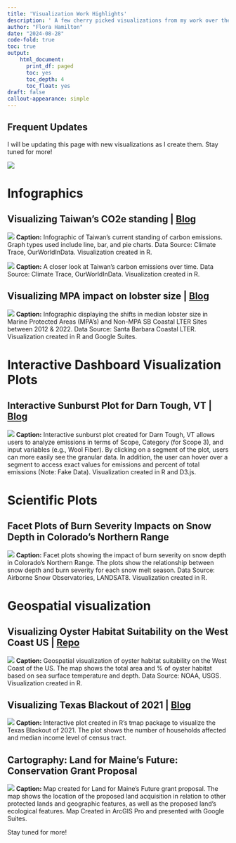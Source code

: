 ```yaml
---
title: 'Visualization Work Highlights'
description: ' A few cherry picked visualizations from my work over the years 🍒'
author: "Flora Hamilton"
date: "2024-08-28"
code-fold: true 
toc: true
output:
    html_document:
      print_df: paged
      toc: yes
      toc_depth: 4
      toc_float: yes
draft: false
callout-appearance: simple
---
```


::: {.callout-note appearance="simple"}

## Frequent Updates
I will be updating this page with new visualizations as I create them. Stay tuned for more!

:::

![](preview-image.jpg)

# Infographics

## Visualizing Taiwan's CO2e standing | [Blog](https://floraham.github.io/Projects/2024-03-11-TaiwanCO2/)
![](taiwan-viz.png)
**Caption:** Infographic of Taiwan's current standing of carbon emissions. Graph types used include line, bar, and pie charts. Data Source: Climate Trace, OurWorldInData. Visualization created in R. 

![](line-graph-taiwan-viz.png)
**Caption:** A closer look at Taiwan's carbon emissions over time. Data Source: Climate Trace, OurWorldInData. Visualization created in R.

## Visualizing MPA impact on lobster size | [Blog](https://floraham.github.io/Projects/2024-02-03-lobsterviz/)
![](lobster-plot.jpg)
**Caption:** Infographic displaying the shifts in median lobster size in Marine Protected Areas (MPA's) and Non-MPA SB Coastal LTER Sites between 2012 & 2022. Data Source: Santa Barbara Coastal LTER. Visualization created in R and Google Suites. 

# Interactive Dashboard Visualization Plots 
## Interactive Sunburst Plot for Darn Tough, VT | [Blog](https://floraham.github.io/Projects/2024-03-11-DarnTough/)

![](sunburst-plot.jpg)
**Caption:** Interactive sunburst plot created for Darn Tough, VT allows users to analyze emissions in terms of Scope, Category (for Scope 3), and input variables (e.g., Wool Fiber). By clicking on a segment of the plot, users can more easily see the granular data. In addition, the user can hover over a segment to access exact values for emissions and percent of total emissions (Note: Fake Data). Visualization created in R and D3.js. 

# Scientific Plots
## Facet Plots of Burn Severity Impacts on Snow Depth in Colorado's Northern Range 

![](snow-fire-facet-plots.png)
**Caption:** Facet plots showing the impact of burn severity on snow depth in Colorado's Northern Range. The plots show the relationship between snow depth and burn severity for each snow melt season. Data Source: Airborne Snow Observatories, LANDSAT8. Visualization created in R.

# Geospatial visualization 
## Visualizing Oyster Habitat Suitability on the West Coast US | [Repo](https://github.com/floraham/aquaculture-eez)
![](oysters-eez-viz.jpg)
**Caption:** Geospatial visualization of oyster habitat suitability on the West Coast of the US. The map shows the total area and % of oyster habitat based on sea surface temperature and depth. Data Source: NOAA, USGS. Visualization created in R. 

## Visualizing Texas Blackout of 2021 | [Blog](https://floraham.github.io/Projects/2023-12-08-texas/)
![](texas-blackout-viz.png)
**Caption:** Interactive plot created in R's tmap package to visualize the Texas Blackout of 2021. The plot shows the number of households affected and median income level of census tract.

## Cartography: Land for Maine's Future: Conservation Grant Proposal 
![](land-for-maine.png)
**Caption:** Map created for Land for Maine's Future grant proposal. The map shows the location of the proposed land acquisition in relation to other protected lands and geographic features, as well as the proposed land's ecological features. Map Created in ArcGIS Pro and presented with Google Suites. 

Stay tuned for more!



